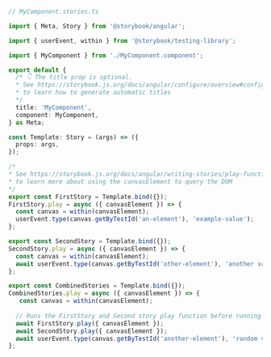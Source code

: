 ```ts
// MyComponent.stories.ts

import { Meta, Story } from '@storybook/angular';

import { userEvent, within } from '@storybook/testing-library';

import { MyComponent } from './MyComponent.component';

export default {
  /* 👇 The title prop is optional.
  * See https://storybook.js.org/docs/angular/configure/overview#configure-story-loading
  * to learn how to generate automatic titles
  */
  title: 'MyComponent',
  component: MyComponent, 
} as Meta;

const Template: Story = (args) => ({
  props: args,
});

/*
* See https://storybook.js.org/docs/angular/writing-stories/play-function#working-with-the-canvas
* to learn more about using the canvasElement to query the DOM
*/
export const FirstStory = Template.bind({});
FirstStory.play = async ({ canvasElement }) => {
  const canvas = within(canvasElement);
  userEvent.type(canvas.getByTestId('an-element'), 'example-value');
};

export const SecondStory = Template.bind({});
SecondStory.play = async ({ canvasElement }) => {
  const canvas = within(canvasElement);
  await userEvent.type(canvas.getByTestId('other-element'), 'another value');
};

export const CombinedStories = Template.bind({});
CombinedStories.play = async ({ canvasElement }) => {
   const canvas = within(canvasElement);
   
  // Runs the FirstStory and Second story play function before running this story's play function
  await FirstStory.play({ canvasElement });
  await SecondStory.play({ canvasElement });
  await userEvent.type(canvas.getByTestId('another-element'), 'random value');
};
```